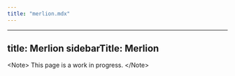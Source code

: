 ```yaml
---
title: "merlion.mdx"
---
```


---
title: Merlion
sidebarTitle: Merlion
---

&lt;Note&gt;
This page is a work in progress.
&lt;/Note&gt;